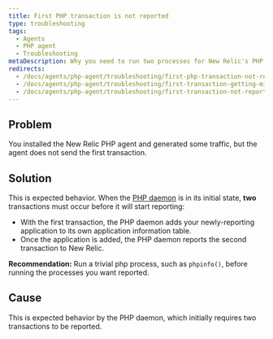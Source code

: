 ```yaml
---
title: First PHP transaction is not reported
type: troubleshooting
tags:
  - Agents
  - PHP agent
  - Troubleshooting
metaDescription: Why you need to run two processes for New Relic's PHP agent to start reporting after initial installation.
redirects:
  - /docs/agents/php-agent/troubleshooting/first-php-transaction-not-reported
  - /docs/agents/php-agent/troubleshooting/first-transaction-getting-missed
  - /docs/agents/php-agent/troubleshooting/first-transaction-not-reported
---
```


## Problem

You installed the New Relic PHP agent and generated some traffic, but the agent does not send the first transaction.

## Solution

This is expected behavior. When the [PHP daemon](/docs/agents/php-agent/getting-started/new-relic-daemon-processes) is in its initial state, **two** transactions must occur before it will start reporting:

* With the first transaction, the PHP daemon adds your newly-reporting application to its own application information table.
* Once the application is added, the PHP daemon reports the second transaction to New Relic.

**Recommendation:** Run a trivial php process, such as `phpinfo()`, before running the processes you want reported.

## Cause

This is expected behavior by the PHP daemon, which initially requires two transactions to be reported.